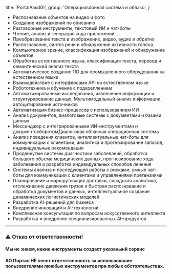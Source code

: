 
  title: 'PortalAasdGI',
  group: 'Операциasdонная система и облако',
}

- Распознавание объектов на видео и фото
- Создание изображений по описанию
- Разговорные инструменты, текстовый ИИ и чат-боты
- Чтение, анализ и генерация кода приложений
- Преобразование текста в изображение, видео, аудио и обратно
- Распознавание, синтез речи и обнаружение активности голоса
- Компьютерное зрение, классификация изображений и обнаружение объектов
- Обработка естественного языка, классификация текста, перевод и семантический анализ текста
- Автоматическое создание ПО для промышленного оборудования на естественном языке
- Взаимодействие с интерфейсами API на естественном языке
- Робототехника и обучение с подкреплением
- Автоматизированные исследования, извлечение информации и структурирование данных, Мультимодальный анализ информации, автоцитирование источников
- Автоматизация бизнес-процессов с использованием ИИ
- Анализ документов, диалоговые системы с документами и базами данных
- Мессенджер с интегрированными ИИ-инструментами и документооборотомДиалоговая облачная операционная система
- Анализ поведения клиентов, интеллектуальные чат-боты для коммуникации с клиентами, аналитика и прогнозирование запасов, индивидуальные рекомендации
- Продвинутые системы диагностики заболеваний, обработка большого объема медицинских данных, прогнозирование хода заболевания  и разработка индивидуальных способов лечения
- Системы анализа и последующей работы с рисками, умные чат-боты для коммуникации с клиентами и управлениями претензиями
- Планирование и маршрутизация доставки, складская аналитика, отслеживание движения грузов и быстрая распознавание и обработка документов и данных, интеллектуальное создание динамических логистических моделей
- Разработка AI-решений для бизнеса
- Внедрение инноваций и AI-технологий
- Комплексная консультация по вопросам искусственного интеллекта
- Разработка и внедрение специализированных AI-продуктов



---

### ⚠️ Отказ от ответственности!
#### Мы не знаем, какие инструменты создаст указанынй сервис
#### АО Портал НЕ несет ответственность за использование пользователями лююбых инструментов при любых обстоятельствах.

